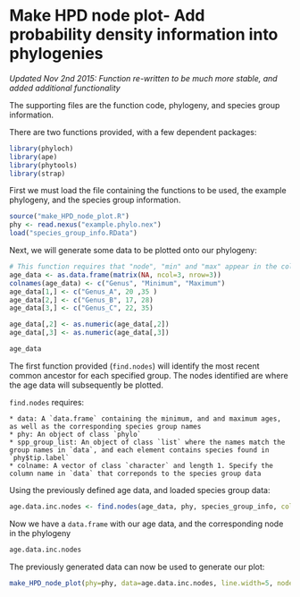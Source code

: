 Make HPD node plot- Add probability density information into phylogenies
========================================================

_Updated Nov 2nd 2015: Function re-written to be much more stable, and added additional functionality_

The supporting files are the function code, phylogeny, and species group information.

There are two functions provided, with a few dependent packages:
```r
library(phyloch)
library(ape)
library(phytools)
library(strap)
```


First we must load the file containing the functions to be used, the example phylogeny, and the species group information.
```r
source("make_HPD_node_plot.R")
phy <- read.nexus("example.phylo.nex")
load("species_group_info.RData")
```

Next, we will generate some data to be plotted onto our phylogeny:
```r
# This function requires that "node", "min" and "max" appear in the column names in some form
age_data <- as.data.frame(matrix(NA, ncol=3, nrow=3))
colnames(age_data) <- c("Genus", "Minimum", "Maximum")
age_data[1,] <- c("Genus_A", 20 ,35 )
age_data[2,] <- c("Genus_B", 17, 28)
age_data[3,] <- c("Genus_C", 22, 35)

age_data[,2] <- as.numeric(age_data[,2])
age_data[,3] <- as.numeric(age_data[,3])

age_data

```

The first function provided (`find.nodes`) will identify the most recent common ancestor for each specified group. The nodes identified are where the age data will subsequently be plotted.

`find.nodes` requires:
```
* data: A `data.frame` containing the minimum, and and maximum ages, as well as the corresponding species group names
* phy: An object of class `phylo`
* spp_group_list: An object of class `list` where the names match the group names in `data`, and each element contains species found in `phy$tip.label`
* colname: A vector of class `character` and length 1. Specify the column name in `data` that correponds to the species group data
```

Using the previously defined age data, and loaded species group data:
```r
age.data.inc.nodes <- find.nodes(age_data, phy, species_group_info, colname = "Genus")
```

Now we have a `data.frame` with our age data, and the corresponding node in the phylogeny

```r
age.data.inc.nodes
```




The previously generated data can now be used to generate our plot:
```r
make_HPD_node_plot(phy=phy, data=age.data.inc.nodes, line.width=5, node.col = "lightblue",line.col = "red",node.pch=21, node.cex=2)
```

